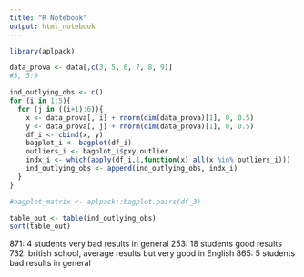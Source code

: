 ```yaml
---
title: "R Notebook"
output: html_notebook
---
```


```r
library(aplpack)
```

```r

data_prova <- data[,c(3, 5, 6, 7, 8, 9)]
#3, 5:9

ind_outlying_obs <- c()
for (i in 1:5){
  for (j in ((i+1):6)){
    x <- data_prova[, i] + rnorm(dim(data_prova)[1], 0, 0.5)
    y <- data_prova[, j] + rnorm(dim(data_prova)[1], 0, 0.5)
    df_i <- cbind(x, y)
    bagplot_i <- bagplot(df_i)
    outliers_i <- bagplot_i$pxy.outlier
    indx_i <- which(apply(df_i,1,function(x) all(x %in% outliers_i)))
    ind_outlying_obs <- append(ind_outlying_obs, indx_i)
  }
}

#bagplot_matrix <- aplpack::bagplot.pairs(df_3)
```
```r
table_out <- table(ind_outlying_obs)
sort(table_out)
```

871: 4 students very bad results in general
253: 18 students good results 
732: british school, average results but very good in English
865: 5 students bad results in general


